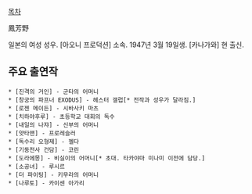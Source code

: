 [[목차]]

鳳芳野

일본의 여성 성우. [아오니 프로덕션] 소속. 1947년 3월 19일생. [카나가와] 현 출신.

== 주요 출연작 ==
 * [진격의 거인] - 군타의 어머니
 * [창궁의 파프너 EXODUS] - 헤스터 갤럽[* 전작과 성우가 달라짐.]
 * [로젠 메이든] - 시바사키 마츠
 * [치하야후루] - 초등학교 대회의 독수
 * [내일의 나쟈] - 신부의 어머니
 * [얏타맨] - 프로레슬러
 * [독수리 오형제] - 젤다
 * [기동전사 건담] - 코린
 * [도라에몽] - 비실이의 어머니[* 초대. 타카야마 미나미 이전에 담당.]
 * [소공녀] - 루시르
 * [더 파이팅] - 키무라의 어머니
 * [나루토] - 카이센 아가리
